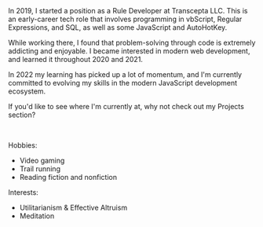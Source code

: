 
<ExpandCollapse title="Professional / Software background">
In 2019, I started a position as a Rule Developer at Transcepta LLC. This is an early-career tech role that involves programming in vbScript, Regular Expressions, and SQL, as well as some JavaScript and AutoHotKey.

While working there, I found that problem-solving through code is extremely addicting and enjoyable. I became interested in modern web development, and learned it throughout 2020 and 2021.

In 2022 my learning has picked up a lot of momentum, and I'm currently committed to evolving my skills in the modern JavaScript development ecosystem.

If you'd like to see where I'm currently at, why not check out my <Link to="/projects">Projects</Link> section?

</ExpandCollapse>

<br />

<ExpandCollapse title="Random info">

Hobbies:

- Video gaming
- Trail running
- Reading fiction and nonfiction

Interests:

- Utilitarianism & Effective Altruism
- Meditation

</ExpandCollapse>
